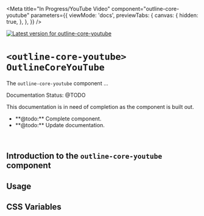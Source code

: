 

<Meta
  title="In Progress/YouTube Video"
  component="outline-core-youtube"
  parameters={{
    viewMode: 'docs',
    previewTabs: {
      canvas: {
        hidden: true,
      },
    },
  }}
/>

[![Latest version for outline-core-youtube](https://img.shields.io/npm/v/@phase2/outline-core-youtube)](https://www.npmjs.com/package/@phase2/outline-core-youtube)

# `<outline-core-youtube>` `OutlineCoreYouTube`

The `outline-core-youtube` component ...

<outline-core-alert status="warning">
  <span slot="header">Documentation Status: @TODO</span>
  <p>This documentation is in need of completion as the component is built out.</p>
  <ul>
    <li>**@todo:** Complete component.</li>
    <li>**@todo:** Update documentation.</li>
  </ul>
</outline-core-alert>
<br />

## Introduction to the **`outline-core-youtube`** component


## Usage

## CSS Variables

